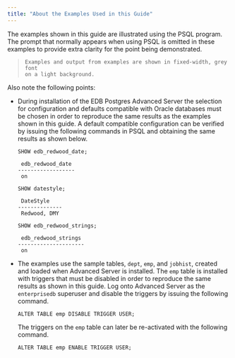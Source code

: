 ```yaml
---
title: "About the Examples Used in this Guide"
---
```


<div id="about_the_examples_used_in_this_guide" class="registered_link"></div>


The examples shown in this guide are illustrated using the PSQL program. The prompt that normally appears when using PSQL is omitted in these examples to provide extra clarity for the point being demonstrated.

> 
> 
> ``` text
> Examples and output from examples are shown in fixed-width, grey font
> on a light background.
> ```

Also note the following points:

  - During installation of the EDB Postgres Advanced Server the selection for configuration and defaults compatible with Oracle databases must be chosen in order to reproduce the same results as the examples shown in this guide. A default compatible configuration can be verified by issuing the following commands in PSQL and obtaining the same results as shown below.
    
    ``` text
    SHOW edb_redwood_date;
    
     edb_redwood_date
    ------------------
     on
    
    SHOW datestyle;
    
     DateStyle
    --------------
     Redwood, DMY
    
    SHOW edb_redwood_strings;
    
     edb_redwood_strings
    ---------------------
     on
    ```

  - The examples use the sample tables, `dept`, `emp`, and `jobhist`, created and loaded when Advanced Server is installed. The `emp` table is installed with triggers that must be disabled in order to reproduce the same results as shown in this guide. Log onto Advanced Server as the `enterprisedb` superuser and disable the triggers by issuing the following command.
    
    ``` text
    ALTER TABLE emp DISABLE TRIGGER USER;
    ```
    
    The triggers on the `emp` table can later be re-activated with the following command.
    
    ``` text
    ALTER TABLE emp ENABLE TRIGGER USER;
    ```
